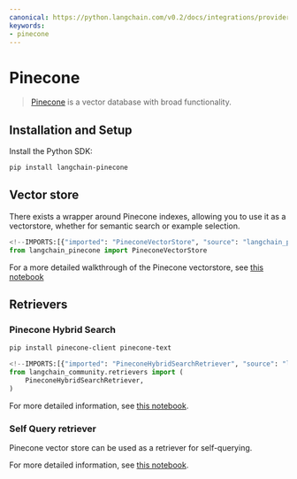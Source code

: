 ```yaml
---
canonical: https://python.langchain.com/v0.2/docs/integrations/providers/pinecone/
keywords:
- pinecone
---
```


# Pinecone

>[Pinecone](https://docs.pinecone.io/docs/overview) is a vector database with broad functionality.


## Installation and Setup

Install the Python SDK:

```bash
pip install langchain-pinecone
```


## Vector store

There exists a wrapper around Pinecone indexes, allowing you to use it as a vectorstore,
whether for semantic search or example selection.

```python
<!--IMPORTS:[{"imported": "PineconeVectorStore", "source": "langchain_pinecone", "docs": "https://api.python.langchain.com/en/latest/vectorstores/langchain_pinecone.vectorstores.PineconeVectorStore.html", "title": "Pinecone"}]-->
from langchain_pinecone import PineconeVectorStore
```

For a more detailed walkthrough of the Pinecone vectorstore, see [this notebook](/docs/integrations/vectorstores/pinecone)

## Retrievers

### Pinecone Hybrid Search

```bash
pip install pinecone-client pinecone-text
```

```python
<!--IMPORTS:[{"imported": "PineconeHybridSearchRetriever", "source": "langchain_community.retrievers", "docs": "https://api.python.langchain.com/en/latest/retrievers/langchain_community.retrievers.pinecone_hybrid_search.PineconeHybridSearchRetriever.html", "title": "Pinecone"}]-->
from langchain_community.retrievers import (
    PineconeHybridSearchRetriever,
)
```

For more detailed information, see [this notebook](/docs/integrations/retrievers/pinecone_hybrid_search).


### Self Query retriever

Pinecone vector store can be used as a retriever for self-querying.

For more detailed information, see [this notebook](/docs/integrations/retrievers/self_query/pinecone).
